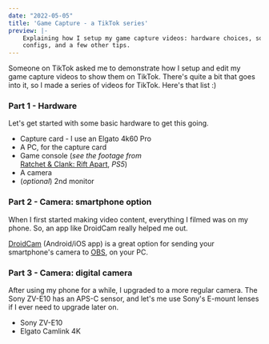```yaml
---
date: "2022-05-05"
title: 'Game Capture - a TikTok series'
preview: |-
    Explaining how I setup my game capture videos: hardware choices, software
    configs, and a few other tips.
---
```


Someone on TikTok asked me to demonstrate how I setup and edit my game capture
videos to show them on TikTok. There's quite a bit that goes into it, so I made
a series of videos for TikTok. Here's that list :)

### Part 1 - Hardware

<TikTok url="https://www.tiktok.com/@rushinglabs/video/7066058186926837039">

Let's get started with some basic hardware to get this going. 

- Capture card - I use an Elgato 4k60 Pro
- A PC, for the capture card
- Game console (_see the footage from_  
[Ratchet & Clank: Rift Apart](https://www.youtube.com/watch?v=3OnAABoLpso&list=PLQUqqIZYcDSt6__8-a5K6ebFGGTYCBonL&index=1&t=1s), _PS5_)
- A camera
- (_optional_) 2nd monitor

</TikTok>


### Part 2 - Camera: smartphone option

<TikTok url="https://www.tiktok.com/@rushinglabs/video/7075690948541353258">

When I first started making video content, everything I filmed was on my phone.
So, an app like DroidCam really helped me out.

[DroidCam](https://www.dev47apps.com/) (Android/iOS app) is a great option for 
sending your smartphone's camera to [OBS](https://obsproject.com/), on your PC.

</TikTok>


### Part 3 - Camera: digital camera

<TikTok url="https://www.tiktok.com/@rushinglabs/video/7075775631426096430">

After using my phone for a while, I upgraded to a more regular camera. The 
Sony ZV-E10 has an APS-C sensor, and let's me use Sony's E-mount lenses if
I ever need to upgrade later on.

- Sony ZV-E10
- Elgato Camlink 4K

</TikTok>
